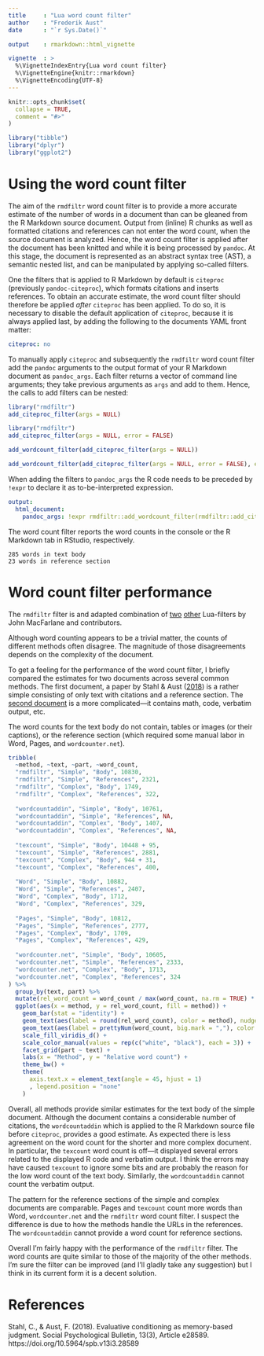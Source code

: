 ```yaml
---
title     : "Lua word count filter"
author    : "Frederik Aust"
date      : "`r Sys.Date()`"

output    : rmarkdown::html_vignette

vignette  : >
  %\VignetteIndexEntry{Lua word count filter}
  %\VignetteEngine{knitr::rmarkdown}
  %\VignetteEncoding{UTF-8}
---
```


```r
knitr::opts_chunk$set(
  collapse = TRUE,
  comment = "#>"
)
```

```r
library("tibble")
library("dplyr")
library("ggplot2")
```

# Using the word count filter

The aim of the `rmdfiltr` word count filter is to provide a more accurate estimate of the number of words in a document than can be gleaned from the R Markdown source document.
Output from (inline) R chunks as well as formatted citations and references can not enter the word count, when the source document is analyzed.
Hence, the word count filter is applied after the document has been knitted and while it is being processed by `pandoc`.
At this stage, the document is represented as an abstract syntax tree (AST), a semantic nested list, and can be manipulated by applying so-called filters.

One the filters that is applied to R Markdown by default is `citeproc` (previously `pandoc-citeproc`), which formats citations and inserts references.
To obtain an accurate estimate, the word count filter should therefore be applied *after* `citeproc` has been applied.
To do so, it is necessary to disable the default application of `citeproc`, because it is always applied last, by adding the following to the documents YAML front matter:

~~~yaml
citeproc: no
~~~

To manually apply `citeproc` and subsequently the `rmdfiltr` word count filter add the `pandoc` arguments to the output format of your R Markdown document as `pandoc_args`.
Each filter returns a vector of command line arguments; they take previous arguments as `args` and add to them.
Hence, the calls to add filters can be nested:

```r
library("rmdfiltr")
add_citeproc_filter(args = NULL)
```

```r
library("rmdfiltr")
add_citeproc_filter(args = NULL, error = FALSE)
```

```r
add_wordcount_filter(add_citeproc_filter(args = NULL))
```

```r
add_wordcount_filter(add_citeproc_filter(args = NULL, error = FALSE), error = FALSE)
```

When adding the filters to `pandoc_args` the R code needs to be preceded by `!expr` to declare it as to-be-interpreted expression.

~~~yaml
output:
  html_document:
    pandoc_args: !expr rmdfiltr::add_wordcount_filter(rmdfiltr::add_citeproc_filter(args = NULL))
~~~

The word count filter reports the word counts in the console or the R Markdown tab in RStudio, respectively.

~~~
285 words in text body
23 words in reference section
~~~


# Word count filter performance

The `rmdfiltr` filter is and adapted combination of [two](https://github.com/pandoc/lua-filters/blob/master/wordcount/wordcount.lua) [other](https://github.com/pandoc/lua-filters/blob/master/section-refs/section-refs.lua) Lua-filters by John MacFarlane and contributors.

Although word counting appears to be a trivial matter, the counts of different methods often disagree.
The magnitude of those disagreements depends on the complexity of the document.

To get a feeling for the performance of the word count filter, I briefly compared the estimates for two documents across several common methods.
The first document, a paper by Stahl & Aust ([2018](#references)) is a rather simple consisting of only text with citations and a reference section.
The [second document](https://github.com/crsh/papaja/blob/master/inst/example/example.rmd) is a more complicated---it contains math, code, verbatim output, etc.

The word counts for the text body do not contain, tables or images (or their captions), or the reference section (which required some manual labor in Word, Pages, and `wordcounter.net`).

```r
tribble(
  ~method, ~text, ~part, ~word_count,
  "rmdfiltr", "Simple", "Body", 10830,
  "rmdfiltr", "Simple", "References", 2321,
  "rmdfiltr", "Complex", "Body", 1749,
  "rmdfiltr", "Complex", "References", 322,
  
  "wordcountaddin", "Simple", "Body", 10761,
  "wordcountaddin", "Simple", "References", NA,
  "wordcountaddin", "Complex", "Body", 1407,
  "wordcountaddin", "Complex", "References", NA,
  
  "texcount", "Simple", "Body", 10448 + 95,
  "texcount", "Simple", "References", 2881,
  "texcount", "Complex", "Body", 944 + 31,
  "texcount", "Complex", "References", 400,
  
  "Word", "Simple", "Body", 10882,
  "Word", "Simple", "References", 2407,
  "Word", "Complex", "Body", 1712,
  "Word", "Complex", "References", 329,
  
  "Pages", "Simple", "Body", 10812,
  "Pages", "Simple", "References", 2777,
  "Pages", "Complex", "Body", 1709,
  "Pages", "Complex", "References", 429,
  
  "wordcounter.net", "Simple", "Body", 10605,
  "wordcounter.net", "Simple", "References", 2333,
  "wordcounter.net", "Complex", "Body", 1713,
  "wordcounter.net", "Complex", "References", 324
) %>%
  group_by(text, part) %>% 
  mutate(rel_word_count = word_count / max(word_count, na.rm = TRUE) * 100) %>%
  ggplot(aes(x = method, y = rel_word_count, fill = method)) +
    geom_bar(stat = "identity") +
    geom_text(aes(label = round(rel_word_count), color = method), nudge_y = -12) +
    geom_text(aes(label = prettyNum(word_count, big.mark = ","), color = method), nudge_y = -28 , size = 2.2) +
    scale_fill_viridis_d() +
    scale_color_manual(values = rep(c("white", "black"), each = 3)) +
    facet_grid(part ~ text) +
    labs(x = "Method", y = "Relative word count") +
    theme_bw() +
    theme(
      axis.text.x = element_text(angle = 45, hjust = 1)
      , legend.position = "none"
    )
```


Overall, all methods provide similar estimates for the text body of the simple document.
Although the document contains a considerable number of citations, the `wordcountaddin` which is applied to the R Markdown source file before `citeproc`, provides a good estimate.
As expected there is less agreement on the word count for the shorter and more complex document.
In particular, the `texcount` word count is off---it displayed several errors related to the displayed R code and verbatim output.
I think the errors may have caused `texcount` to ignore some bits and are probably the reason for the low word count of the text body.
Similarly, the `wordcountaddin` cannot count the verbatim output.

The pattern for the reference sections of the simple and complex documents are comparable.
Pages and `texcount` count more words than Word, `wordcounter.net` and the `rmdfiltr` word count filter.
I suspect the difference is due to how the methods handle the URLs in the references.
The `wordcountaddin` cannot provide a word count for reference sections.

Overall I'm fairly happy with the performance of the `rmdfiltr` filter.
The word counts are quite similar to those of the majority of the other methods.
I'm sure the filter can be improved (and I'll gladly take any suggestion) but I think in its current form it is a decent solution.


# References
Stahl, C., & Aust, F. (2018). Evaluative conditioning as memory-based judgment. Social Psychological Bulletin, 13(3), Article e28589. https://doi.org/10.5964/spb.v13i3.28589
